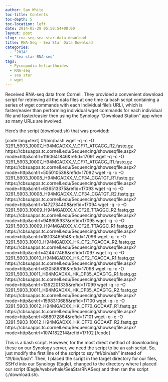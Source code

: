 ```yaml
---
author: Sam White
toc-title: Contents
toc-depth: 5
toc-location: left
date: 2014-05-29 05:50:54+00:00
layout: post
slug: rna-seq-sea-star-data-download
title: RNA-Seq - Sea Star Data Download
categories:
  - "2014"
  - "Sea star RNA-seq"
tags:
  - Pycnopodia helianthoides
  - RNA-seq
  - sea star
  - wget
---
```


Received RNA-seq data from Cornell. They provided a convenient download script for retrieving all the data files at one time (a bash script containing a series of wget commands with each individual file's URL), which is faster/easier than performing individual wget commands for each individual file and faster/easier then using the Synology "Download Station" app when so many URLs are involved.

Here's the script (download.sh) that was provided:

[code lang=text]
#!/bin/bash
wget -q -c -O 3291_5903_10007_H94MGADXX_V_CF71_ATCACG_R2.fastq.gz https://cbsuapps.tc.cornell.edu/Sequencing/showseqfile.aspx?mode=http&cntrl=1160641846&refid=17091
wget -q -c -O 3291_5903_10007_H94MGADXX_V_CF71_ATCACG_R1.fastq.gz https://cbsuapps.tc.cornell.edu/Sequencing/showseqfile.aspx?mode=http&cntrl=505010539&refid=17092
wget -q -c -O 3291_5903_10008_H94MGADXX_V_CF34_CGATGT_R1.fastq.gz https://cbsuapps.tc.cornell.edu/Sequencing/showseqfile.aspx?mode=http&cntrl=636513375&refid=17093
wget -q -c -O 3291_5903_10008_H94MGADXX_V_CF34_CGATGT_R2.fastq.gz https://cbsuapps.tc.cornell.edu/Sequencing/showseqfile.aspx?mode=http&cntrl=1472734408&refid=17094
wget -q -c -O 3291_5903_10009_H94MGADXX_V_CF26_TTAGGC_R2.fastq.gz https://cbsuapps.tc.cornell.edu/Sequencing/showseqfile.aspx?mode=http&cntrl=948605937&refid=17095
wget -q -c -O 3291_5903_10009_H94MGADXX_V_CF26_TTAGGC_R1.fastq.gz https://cbsuapps.tc.cornell.edu/Sequencing/showseqfile.aspx?mode=http&cntrl=1810346594&refid=17096
wget -q -c -O 3291_5903_10010_H94MGADXX_HK_CF2_TGACCA_R2.fastq.gz https://cbsuapps.tc.cornell.edu/Sequencing/showseqfile.aspx?mode=http&cntrl=424477466&refid=17097
wget -q -c -O 3291_5903_10010_H94MGADXX_HK_CF2_TGACCA_R1.fastq.gz https://cbsuapps.tc.cornell.edu/Sequencing/showseqfile.aspx?mode=http&cntrl=630586816&refid=17098
wget -q -c -O 3291_5903_10011_H94MGADXX_HK_CF35_ACAGTG_R1.fastq.gz https://cbsuapps.tc.cornell.edu/Sequencing/showseqfile.aspx?mode=http&cntrl=1392201335&refid=17099
wget -q -c -O 3291_5903_10011_H94MGADXX_HK_CF35_ACAGTG_R2.fastq.gz https://cbsuapps.tc.cornell.edu/Sequencing/showseqfile.aspx?mode=http&cntrl=1598310685&refid=17100
wget -q -c -O 3291_5903_10012_H94MGADXX_HK_CF70_GCCAAT_R1.fastq.gz https://cbsuapps.tc.cornell.edu/Sequencing/showseqfile.aspx?mode=http&cntrl=868072864&refid=17101
wget -q -c -O 3291_5903_10012_H94MGADXX_HK_CF70_GCCAAT_R2.fastq.gz https://cbsuapps.tc.cornell.edu/Sequencing/showseqfile.aspx?mode=http&cntrl=1074182214&refid=17102
[/code]

This is a bash script. However, for the most direct method of downloading these on our Synology server, we need the script to be an ash script. So, just modify the first line of the script to say "#!/bin/ash" instead of "#!/bin/bash". Then, I placed the script in the target directory for our files, SSH'd into our Synology (Eagle), changed to the directory where I placed our script (Eagle/web/whale/SeaStarRNASeq) and then ran the script (./download.sh).
